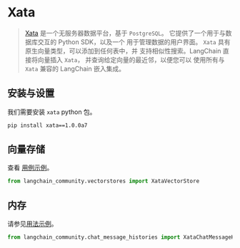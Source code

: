# Xata

> [Xata](https://xata.io) 是一个无服务器数据平台，基于 `PostgreSQL`。 
> 它提供了一个用于与数据库交互的 Python SDK，以及一个 
> 用于管理数据的用户界面。
> `Xata` 具有原生向量类型，可以添加到任何表中，并 
> 支持相似性搜索。LangChain 直接将向量插入 `Xata`， 
> 并查询给定向量的最近邻，以便您可以
> 使用所有与 `Xata` 兼容的 LangChain 嵌入集成。

## 安装与设置


我们需要安装 `xata` python 包。

```bash
pip install xata==1.0.0a7 
```

## 向量存储

查看 [用例示例](/docs/integrations/vectorstores/xata)。

```python
from langchain_community.vectorstores import XataVectorStore
```

## 内存

请参见[用法示例](/docs/integrations/memory/xata_chat_message_history)。

```python
from langchain_community.chat_message_histories import XataChatMessageHistory
```